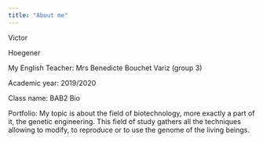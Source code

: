 ```yaml
---
title: "About me"
---
```

Victor

Hoegener

My English Teacher: Mrs Benedicte Bouchet Variz (group 3)

Academic year: 2019/2020

Class name: BAB2 Bio

Portfolio: My topic is about the field of biotechnology, more exactly a part of it, the genetic engineering. This field of study gathers all the techniques allowing to modify, to reproduce or to use the genome of the living beings.

